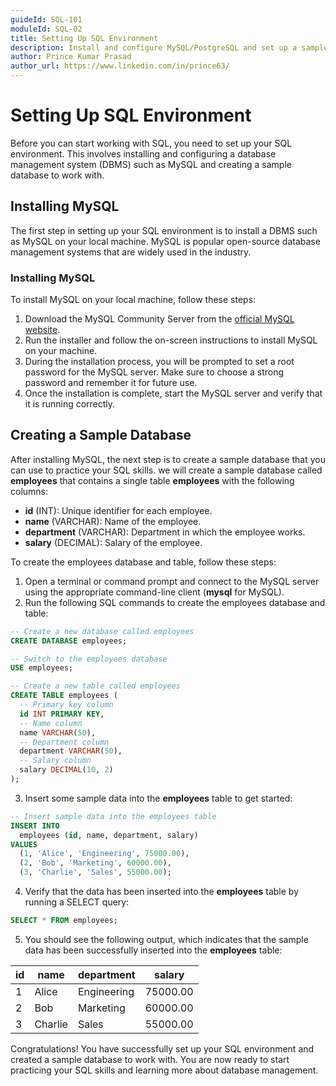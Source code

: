 ```yaml
---
guideId: SQL-101
moduleId: SQL-02
title: Setting Up SQL Environment
description: Install and configure MySQL/PostgreSQL and set up a sample database.
author: Prince Kumar Prasad
author_url: https://www.linkedin.com/in/prince63/
---
```


# Setting Up SQL Environment

Before you can start working with SQL, you need to set up your SQL environment. This involves installing and configuring a database management system (DBMS) such as MySQL and creating a sample database to work with.

## Installing MySQL 

The first step in setting up your SQL environment is to install a DBMS such as MySQL on your local machine. MySQL is popular open-source database management systems that are widely used in the industry.

### Installing MySQL

To install MySQL on your local machine, follow these steps:

1. Download the MySQL Community Server from the [official MySQL website](https://dev.mysql.com/downloads/mysql/).
2. Run the installer and follow the on-screen instructions to install MySQL on your machine.
3. During the installation process, you will be prompted to set a root password for the MySQL server. Make sure to choose a strong password and remember it for future use.
4. Once the installation is complete, start the MySQL server and verify that it is running correctly.

## Creating a Sample Database

After installing MySQL, the next step is to create a sample database that you can use to practice your SQL skills. we will create a sample database called **employees** that contains a single table **employees** with the following columns:

- **id** (INT): Unique identifier for each employee.
- **name** (VARCHAR): Name of the employee.
- **department** (VARCHAR): Department in which the employee works.
- **salary** (DECIMAL): Salary of the employee.

To create the employees database and table, follow these steps:

1. Open a terminal or command prompt and connect to the MySQL server using the appropriate command-line client (**mysql** for MySQL).
2. Run the following SQL commands to create the employees database and table:

```sql
-- Create a new database called employees
CREATE DATABASE employees;

-- Switch to the employees database
USE employees;

-- Create a new table called employees
CREATE TABLE employees (
  -- Primary key column
  id INT PRIMARY KEY,
  -- Name column
  name VARCHAR(50),
  -- Department column
  department VARCHAR(50),
  -- Salary column
  salary DECIMAL(10, 2)
);
```

3. Insert some sample data into the **employees** table to get started:

```sql
-- Insert sample data into the employees table
INSERT INTO
  employees (id, name, department, salary)
VALUES
  (1, 'Alice', 'Engineering', 75000.00),
  (2, 'Bob', 'Marketing', 60000.00),
  (3, 'Charlie', 'Sales', 55000.00);
```

4. Verify that the data has been inserted into the **employees** table by running a SELECT query:

```sql
SELECT * FROM employees;
```

5. You should see the following output, which indicates that the sample data has been successfully inserted into the **employees** table:

| id | name    | department   | salary   |
|----|---------|--------------|----------|
| 1  | Alice   | Engineering  | 75000.00 |
| 2  | Bob     | Marketing    | 60000.00 |
| 3  | Charlie | Sales        | 55000.00 |

Congratulations! You have successfully set up your SQL environment and created a sample database to work with. You are now ready to start practicing your SQL skills and learning more about database management.